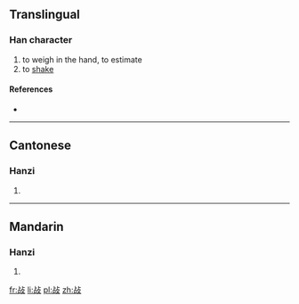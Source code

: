 ==Translingual==

===Han character===
{{Han char|rn=66|rad=攴|as=05|sn=9|four=2164<sub>7</sub>|canj=卜口卜水 (YRYE)}}

# to weigh in the hand, to estimate
# to [[shake]]

====References====
* {{Han ref|kx=0469.190|dkj=13155|dj=0819.070|hdz=21452.050|uh=6541|ud=25921|bh=CEE7|bd=52967}}

----

==Cantonese==

===Hanzi===
{{yue-hanzi|jyut=|y=dim1}}

# {{defn|Cantonese|sort=攴05}}

----

==Mandarin==

===Hanzi===
{{cmn-hanzi|pin=[[diān]] ([[dian1]])|wg=tien<sup>1</sup>}}

# {{defn|Mandarin|sort=攴05}}

[[fr:敁]]
[[li:敁]]
[[pl:敁]]
[[zh:敁]]